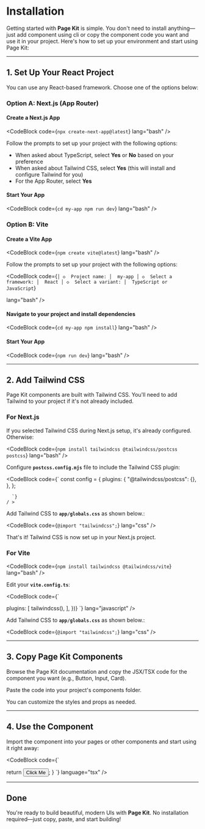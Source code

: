 # Installation

Getting started with **Page Kit** is simple. You don't need to install anything—just add component using cli or copy the component code you want and use it in your project. Here's how to set up your environment and start using Page Kit:

---

## 1. Set Up Your React Project

You can use any React-based framework. Choose one of the options below:

### Option A: Next.js (App Router)

#### Create a Next.js App

<CodeBlock code={`npx create-next-app@latest`} lang="bash" />

Follow the prompts to set up your project with the following options:

- When asked about TypeScript, select **Yes** or **No** based on your preference
- When asked about Tailwind CSS, select **Yes** (this will install and configure Tailwind for you)
- For the App Router, select **Yes**

#### Start Your App

<CodeBlock
  code={`
cd my-app
npm run dev
`}
  lang="bash"
/>

### Option B: Vite

#### Create a Vite App

<CodeBlock code={`npm create vite@latest`} lang="bash" />

Follow the prompts to set up your project with the following options:

<CodeBlock
  code={`│
◇  Project name:
│  my-app
│
◇  Select a framework:
│  React
│
◇  Select a variant:
│  TypeScript or JavaScript`}

lang="bash"
/>

#### Navigate to your project and install dependencies

<CodeBlock
  code={`
cd my-app
npm install
`}
  lang="bash"
/>

#### Start Your App

<CodeBlock code={`npm run dev`} lang="bash" />

---

## 2. Add Tailwind CSS

Page Kit components are built with Tailwind CSS. You'll need to add Tailwind to your project if it's not already included.

### For Next.js

If you selected Tailwind CSS during Next.js setup, it's already configured. Otherwise:

<CodeBlock
  code={`
npm install tailwindcss @tailwindcss/postcss postcss
`}
  lang="bash"
/>

Configure **`postcss.config.mjs`** file to include the Tailwind CSS plugin:

<CodeBlock code={`
const config = {
  plugins: {
    "@tailwindcss/postcss": {},
  },
};

      `}
    / >

Add Tailwind CSS to **`app/globals.css`** as shown below.:

<CodeBlock
  code={`
@import "tailwindcss";
      `}
  lang="css"
/>

That's it! Tailwind CSS is now set up in your Next.js project.

### For Vite

<CodeBlock
  code={`
npm install tailwindcss @tailwindcss/vite
`}
  lang="bash"
/>

Edit your **`vite.config.ts`**:

<CodeBlock
      code={`

  plugins: [
    tailwindcss(),
  ],
})}
`}
  lang="javascript"
/>

Add Tailwind CSS to **`app/globals.css`** as shown below.:

<CodeBlock
  code={`
@import "tailwindcss";
      `}
  lang="css"
/>


---

## 3. Copy Page Kit Components

Browse the Page Kit documentation and copy the JSX/TSX code for the component you want (e.g., Button, Input, Card).

Paste the code into your project's components folder.

You can customize the styles and props as needed.

---

## 4. Use the Component

Import the component into your pages or other components and start using it right away:

<CodeBlock
      code={`

  return <Button>Click Me</Button>;
}
  `}
  language="tsx"
/>

---

## Done

You're ready to build beautiful, modern UIs with **Page Kit**. No installation required—just copy, paste, and start building!
